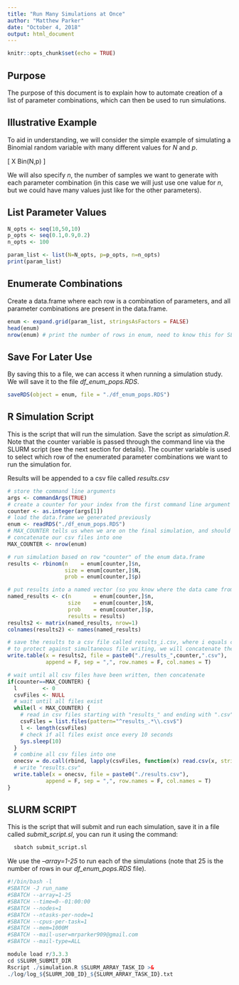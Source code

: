 ```yaml
---
title: "Run Many Simulations at Once"
author: "Matthew Parker"
date: "October 4, 2018"
output: html_document
---
```


```r
knitr::opts_chunk$set(echo = TRUE)
```

## Purpose

The purpose of this document is to explain how to automate creation of a list of parameter combinations, which can then be used to run simulations.

## Illustrative Example

To aid in understanding, we will consider the simple example of simulating a Binomial random variable with many different values for $N$ and $p$.

\[
  X \sim Bin(N,p)
\]

We will also specify $n$, the number of samples we want to generate with each parameter combination (in this case we will just use one value for $n$, but we could have many values just like for the other parameters).

## List Parameter Values

```r
N_opts <- seq(10,50,10)
p_opts <- seq(0.1,0.9,0.2)
n_opts <- 100

param_list <- list(N=N_opts, p=p_opts, n=n_opts)
print(param_list)
```

## Enumerate Combinations

Create a data.frame where each row is a combination of parameters, and all parameter combinations are present in the data.frame.

```r
enum <- expand.grid(param_list, stringsAsFactors = FALSE)
head(enum)
nrow(enum) # print the number of rows in enum, need to know this for SLURM script
```

## Save For Later Use

By saving this to a file, we can access it when running a simulation study. We will save it to the file *df_enum_pops.RDS*.

```r
saveRDS(object = enum, file = "./df_enum_pops.RDS")
```


## R Simulation Script

This is the script that will run the simulation. Save the script as *simulation.R*. Note that the counter variable is passed through the command line via the SLURM script (see the next section for details). The counter variable is used to select which row of the enumerated parameter combinations we want to run the simulation for.

Results will be appended to a csv file called *results.csv*

```r
# store the command line arguments
args <- commandArgs(TRUE)
# create a counter for your index from the first command line argument
counter <- as.integer(args[1])
# load the data.frame we generated previously
enum <- readRDS("./df_enum_pops.RDS")
# MAX_COUNTER tells us when we are on the final simulation, and should 
# concatenate our csv files into one
MAX_COUNTER <- nrow(enum) 

# run simulation based on row "counter" of the enum data.frame
results <- rbinom(n    = enum[counter,]$n, 
                  size = enum[counter,]$N, 
                  prob = enum[counter,]$p)

# put results into a named vector (so you know where the data came from later!)
named_results <- c(n       = enum[counter,]$n, 
                   size    = enum[counter,]$N, 
                   prob    = enum[counter,]$p,
                   results = results)
results2 <- matrix(named_results, nrow=1)
colnames(results2) <- names(named_results)

# save the results to a csv file called results_i.csv, where i equals counter
# to protect against simultaneous file writing, we will concatenate the files at the end
write.table(x = results2, file = paste0("./results_",counter,".csv"), 
            append = F, sep = ",", row.names = F, col.names = T)

# wait until all csv files have been written, then concatenate
if(counter==MAX_COUNTER) {
  l        <- 0
  csvFiles <- NULL
  # wait until all files exist
  while(l < MAX_COUNTER) { 
    # read in csv files starting with "results_" and ending with ".csv"
    csvFiles = list.files(pattern="^results_.*\\.csv$")
    l <- length(csvFiles)
    # check if all files exist once every 10 seconds
    Sys.sleep(10) 
  }
  # combine all csv files into one
  onecsv = do.call(rbind, lapply(csvFiles, function(x) read.csv(x, stringsAsFactors = FALSE)))
  # write "results.csv"
  write.table(x = onecsv, file = paste0("./results.csv"), 
            append = F, sep = ",", row.names = F, col.names = T)
}
```

## SLURM SCRIPT

This is the script that will submit and run each simulation, save it in a file called *submit_script.sl*, you can run it using the command:

```r
  sbatch submit_script.sl
```

We use the *--array=1-25* to run each of the simulations (note that 25 is the number of rows in our *df_enum_pops.RDS* file).

```r
#!/bin/bash -l
#SBATCH -J run_name
#SBATCH --array=1-25
#SBATCH --time=0--01:00:00
#SBATCH --nodes=1
#SBATCH --ntasks-per-node=1
#SBATCH --cpus-per-task=1
#SBATCH --mem=1000M
#SBATCH --mail-user=mrparker909@gmail.com
#SBATCH --mail-type=ALL

module load r/3.3.3
cd $SLURM_SUBMIT_DIR
Rscript ./simulation.R $SLURM_ARRAY_TASK_ID >&
./log/log_${SLURM_JOB_ID}_${SLURM_ARRAY_TASK_ID}.txt
```






